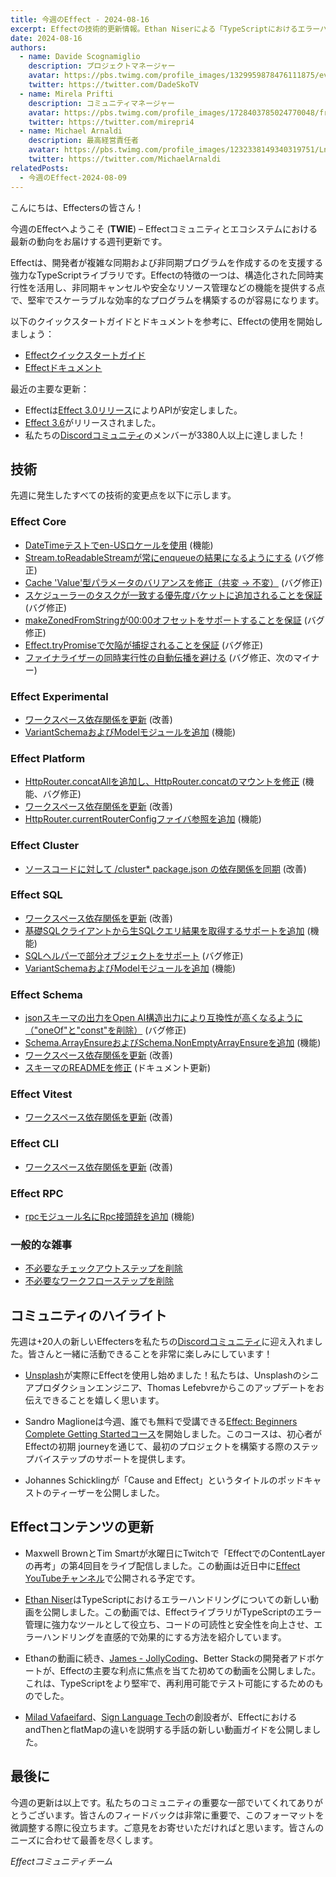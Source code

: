 ```yaml
---
title: 今週のEffect - 2024-08-16
excerpt: Effectの技術的更新情報。Ethan Niserによる「TypeScriptにおけるエラーハンドリングの問題」という動画。Sandro MaglioneによるEffect初心者向けコースの開始。
date: 2024-08-16
authors:
  - name: Davide Scognamiglio
    description: プロジェクトマネージャー
    avatar: https://pbs.twimg.com/profile_images/1329959878476111875/evHG8VX6_400x400.jpg
    twitter: https://twitter.com/DadeSkoTV
  - name: Mirela Prifti
    description: コミュニティマネージャー
    avatar: https://pbs.twimg.com/profile_images/1728403785024770048/frKphayT_400x400.jpg
    twitter: https://twitter.com/mirepri4
  - name: Michael Arnaldi
    description: 最高経営責任者
    avatar: https://pbs.twimg.com/profile_images/1232338149340319751/Ln9nNWyk_400x400.jpg
    twitter: https://twitter.com/MichaelArnaldi
relatedPosts:
  - 今週のEffect-2024-08-09
---
```


こんにちは、Effectersの皆さん！

今週のEffectへようこそ (**TWIE**) – Effectコミュニティとエコシステムにおける最新の動向をお届けする週刊更新です。

Effectは、開発者が複雑な同期および非同期プログラムを作成するのを支援する強力なTypeScriptライブラリです。Effectの特徴の一つは、構造化された同時実行性を活用し、非同期キャンセルや安全なリソース管理などの機能を提供する点で、堅牢でスケーラブルな効率的なプログラムを構築するのが容易になります。

以下のクイックスタートガイドとドキュメントを参考に、Effectの使用を開始しましょう：

- [Effectクイックスタートガイド](/docs/quickstart)
- [Effectドキュメント](/docs/introduction)

最近の主要な更新：

- Effectは[Effect 3.0リリース](https://effect.website/blog/effect-3.0)によりAPIが安定しました。
- [Effect 3.6](https://effect.website/blog/effect-3.6)がリリースされました。
- 私たちの[Discordコミュニティ](https://discord.gg/effect-ts)のメンバーが3380人以上に達しました！


## 技術

先週に発生したすべての技術的変更点を以下に示します。

### Effect Core
+ [DateTimeテストでen-USロケールを使用](https://github.com/Effect-TS/effect/pull/3443) (機能)
+ [Stream.toReadableStreamが常にenqueueの結果になるようにする](https://github.com/Effect-TS/effect/pull/3444) (バグ修正)
+ [Cache 'Value'型パラメータのバリアンスを修正（共変 → 不変）](https://github.com/Effect-TS/effect/pull/3404) (バグ修正)
+ [スケジューラーのタスクが一致する優先度バケットに追加されることを保証](https://github.com/Effect-TS/effect/pull/3452) (バグ修正)
+ [makeZonedFromStringが00:00オフセットをサポートすることを保証](https://github.com/Effect-TS/effect/pull/3458) (バグ修正)
+ [Effect.tryPromiseで欠陥が捕捉されることを保証](https://github.com/Effect-TS/effect/pull/3459) (バグ修正)
+ [ファイナライザーの同時実行性の自動伝播を避ける](https://github.com/Effect-TS/effect/pull/3441) (バグ修正、次のマイナー)

### Effect Experimental
+ [ワークスペース依存関係を更新](https://github.com/Effect-TS/effect/pull/3450) (改善)
+ [VariantSchemaおよびModelモジュールを追加](https://github.com/Effect-TS/effect/pull/3455) (機能)

### Effect Platform
+ [HttpRouter.concatAllを追加し、HttpRouter.concatのマウントを修正](https://github.com/Effect-TS/effect/pull/3439) (機能、バグ修正)
+ [ワークスペース依存関係を更新](https://github.com/Effect-TS/effect/pull/3450) (改善)
+ [HttpRouter.currentRouterConfigファイバ参照を追加](https://github.com/Effect-TS/effect/pull/3454) (機能)

### Effect Cluster
+ [ソースコードに対して /cluster* package.json の依存関係を同期](https://github.com/Effect-TS/effect/pull/3446) (改善)

### Effect SQL
+ [ワークスペース依存関係を更新](https://github.com/Effect-TS/effect/pull/3450) (改善)
+ [基礎SQLクライアントから生SQLクエリ結果を取得するサポートを追加](https://github.com/Effect-TS/effect/pull/3457) (機能)
+ [SQLヘルパーで部分オブジェクトをサポート](https://github.com/Effect-TS/effect/pull/3460) (バグ修正)
+ [VariantSchemaおよびModelモジュールを追加](https://github.com/Effect-TS/effect/pull/3455) (機能)

### Effect Schema
+ [jsonスキーマの出力をOpen AI構造出力により互換性が高くなるように（"oneOf"と"const"を削除）](https://github.com/Effect-TS/effect/pull/3433) (バグ修正)
+ [Schema.ArrayEnsureおよびSchema.NonEmptyArrayEnsureを追加](https://github.com/Effect-TS/effect/pull/3448) (機能)
+ [ワークスペース依存関係を更新](https://github.com/Effect-TS/effect/pull/3450) (改善)
+ [スキーマのREADMEを修正](https://github.com/Effect-TS/effect/pull/3451) (ドキュメント更新)

### Effect Vitest
+ [ワークスペース依存関係を更新](https://github.com/Effect-TS/effect/pull/3450) (改善)

### Effect CLI
+ [ワークスペース依存関係を更新](https://github.com/Effect-TS/effect/pull/3450) (改善)

### Effect RPC
+ [rpcモジュール名にRpc接頭辞を追加](https://github.com/Effect-TS/effect/pull/3442) (機能)

### 一般的な雑事
+ [不必要なチェックアウトステップを削除](https://github.com/Effect-TS/effect/pull/3462)
+ [不必要なワークフローステップを削除](https://github.com/Effect-TS/effect/pull/3463)


## コミュニティのハイライト

先週は+20人の新しいEffectersを私たちの[Discordコミュニティ](https://discord.gg/effect-ts)に迎え入れました。皆さんと一緒に活動できることを非常に楽しみにしています！ 

+ [Unsplash](https://unsplash.com/)が実際にEffectを使用し始めました！私たちは、Unsplashのシニアプロダクションエンジニア、Thomas Lefebvreからこのアップデートをお伝えできることを嬉しく思います。
<Tweet id="1823773777244664201" />

+ Sandro Maglioneは今週、誰でも無料で受講できる[Effect: Beginners Complete Getting Startedコース](https://www.typeonce.dev/course/effect-beginners-complete-getting-started)を開始しました。このコースは、初心者がEffectの初期 journeyを通じて、最初のプロジェクトを構築する際のステップバイステップのサポートを提供します。
<Tweet id="1823773431143313580" />

+ Johannes Schicklingが「Cause and Effect」というタイトルのポッドキャストのティーザーを公開しました。
<Tweet id="1824356063002448329" />

## Effectコンテンツの更新

+ Maxwell BrownとTim Smartが水曜日にTwitchで「EffectでのContentLayerの再考」の第4回目をライブ配信しました。この動画は近日中に[Effect YouTubeチャンネル](https://www.youtube.com/@effect-ts)で公開される予定です。
<Tweet id="1823882284040110582" />

+ [Ethan Niser](https://x.com/ethanniser)はTypeScriptにおけるエラーハンドリングについての新しい動画を公開しました。この動画では、EffectライブラリがTypeScriptのエラー管理に強力なツールとして役立ち、コードの可読性と安全性を向上させ、エラーハンドリングを直感的で効果的にする方法を紹介しています。
<YouTube url="https://www.youtube.com/embed/1U44SbOa7rE?si=u4SXhfEbRsTLe2NL" />

+ Ethanの動画に続き、[James - JollyCoding](https://x.com/JollyShopland)、Better Stackの開発者アドボケートが、Effectの主要な利点に焦点を当てた初めての動画を公開しました。これは、TypeScriptをより堅牢で、再利用可能でテスト可能にするためのものでした。
<YouTube url="https://www.youtube.com/embed/TIvj-MCR34s?si=jTKSy6fbQp3tZTGQ" />

+ [Milad Vafaeifard](https://x.com/MiladVafaeifard)、[Sign Language Tech](https://signlanguagetech.com)の創設者が、EffectにおけるandThenとflatMapの違いを説明する手話の新しい動画ガイドを公開しました。
<YouTube url="https://www.youtube.com/embed/tqM9_VyNkc8?si=hE4OZu6DSBYsGg3I" />


## 最後に

今週の更新は以上です。私たちのコミュニティの重要な一部でいてくれてありがとうございます。皆さんのフィードバックは非常に重要で、このフォーマットを微調整する際に役立ちます。ご意見をお寄せいただければと思います。皆さんのニーズに合わせて最善を尽くします。

_Effectコミュニティチーム_